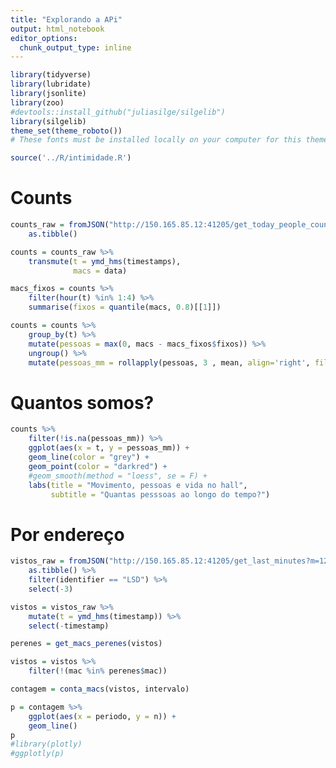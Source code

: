 ```yaml
---
title: "Explorando a APi"
output: html_notebook
editor_options: 
  chunk_output_type: inline
---
```


```r
library(tidyverse)
library(lubridate)
library(jsonlite)
library(zoo)
#devtools::install_github("juliasilge/silgelib")
library(silgelib)
theme_set(theme_roboto())
# These fonts must be installed locally on your computer for this theme to work: https://fonts.google.com/specimen/Roboto+Condensed and https://fonts.google.com/specimen/Roboto. 

source('../R/intimidade.R')
```

# Counts

```r
counts_raw = fromJSON("http://150.165.85.12:41205/get_today_people_count") %>% 
    as.tibble() 

counts = counts_raw %>% 
    transmute(t = ymd_hms(timestamps), 
              macs = data)
```

```r
macs_fixos = counts %>% 
    filter(hour(t) %in% 1:4) %>% 
    summarise(fixos = quantile(macs, 0.8)[[1]])

counts = counts %>% 
    group_by(t) %>% 
    mutate(pessoas = max(0, macs - macs_fixos$fixos)) %>% 
    ungroup() %>% 
    mutate(pessoas_mm = rollapply(pessoas, 3 , mean, align='right', fill=NA))

```

# Quantos somos?

```r
counts %>% 
    filter(!is.na(pessoas_mm)) %>% 
    ggplot(aes(x = t, y = pessoas_mm)) + 
    geom_line(color = "grey") + 
    geom_point(color = "darkred") + 
    #geom_smooth(method = "loess", se = F) + 
    labs(title = "Movimento, pessoas e vida no hall",
         subtitle = "Quantas pesssoas ao longo do tempo?") 
```

# Por endereço

```r
vistos_raw = fromJSON("http://150.165.85.12:41205/get_last_minutes?m=129600") %>% 
    as.tibble() %>% 
    filter(identifier == "LSD") %>% 
    select(-3)

vistos = vistos_raw %>% 
    mutate(t = ymd_hms(timestamp)) %>% 
    select(-timestamp)
```

```r
perenes = get_macs_perenes(vistos)

vistos = vistos %>% 
    filter(!(mac %in% perenes$mac))
```

```r
contagem = conta_macs(vistos, intervalo)

p = contagem %>% 
    ggplot(aes(x = periodo, y = n)) + 
    geom_line()
p
#library(plotly)
#ggplotly(p)
```

